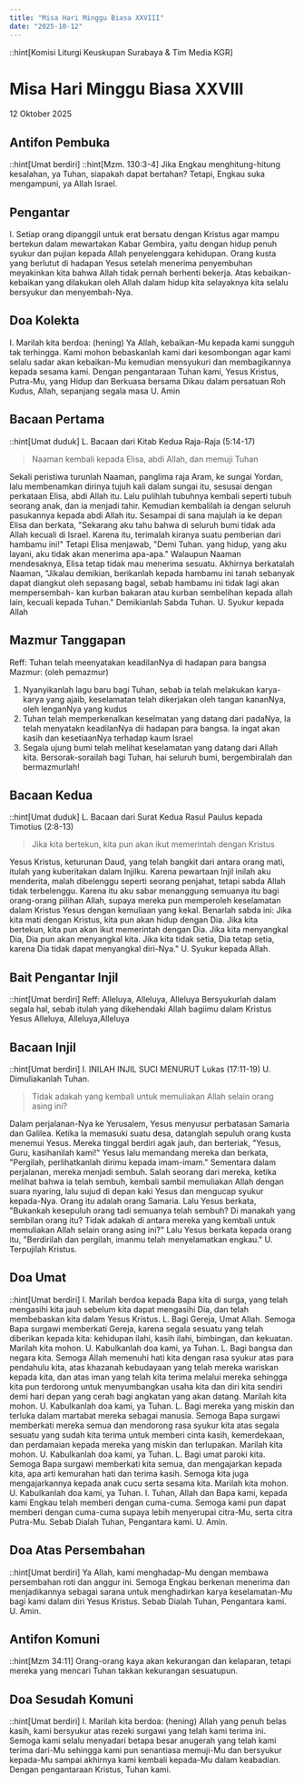 ```yaml
---
title: "Misa Hari Minggu Biasa XXVIII"
date: "2025-10-12"
---
```

::hint[Komisi Liturgi Keuskupan Surabaya & Tim Media KGR]
# Misa Hari Minggu Biasa XXVIII
12 Oktober 2025

## Antifon Pembuka
::hint[Umat berdiri]
::hint[Mzm. 130:3-4]
Jika Engkau menghitung-hitung kesalahan, ya Tuhan, siapakah dapat bertahan? Tetapi, Engkau suka mengampuni, ya Allah Israel. 

## Pengantar
I. Setiap orang dipanggil untuk erat bersatu dengan Kristus agar mampu bertekun dalam mewartakan Kabar Gembira, yaitu dengan hidup penuh syukur dan pujian kepada Allah penyelenggara kehidupan. Orang kusta yang berlutut di hadapan Yesus setelah menerima penyembuhan meyakinkan kita bahwa Allah tidak pernah berhenti bekerja. Atas kebaikan-kebaikan yang dilakukan oleh Allah dalam hidup kita selayaknya kita selalu bersyukur dan menyembah-Nya. 

## Doa Kolekta
I. Marilah kita berdoa: (hening)
Ya Allah, kebaikan-Mu kepada kami sungguh tak terhingga. Kami mohon bebaskanlah kami dari kesombongan agar kami selalu sadar akan kebaikan-Mu kemudian mensyukuri dan membagikannya kepada sesama kami. Dengan pengantaraan Tuhan kami, Yesus Kristus, Putra-Mu, yang Hidup dan Berkuasa bersama Dikau dalam persatuan Roh Kudus, Allah, sepanjang segala masa
U. Amin

## Bacaan Pertama
::hint[Umat duduk]
L. Bacaan dari Kitab Kedua Raja-Raja (5:14-17) 
> Naaman kembali kepada Elisa, abdi Allah, dan memuji Tuhan

Sekali peristiwa turunlah Naaman, panglima raja Aram, ke sungai Yordan, lalu membenamkan dirinya tujuh kali dalam sungai itu, sesusai dengan perkataan Elisa, abdi Allah itu. Lalu pulihlah tubuhnya kembali seperti tubuh seorang anak, dan ia menjadi tahir. Kemudian kembalilah ia dengan seluruh pasukannya kepada abdi Allah itu. Sesampai di sana majulah ia ke depan Elisa dan berkata, "Sekarang aku tahu bahwa di seluruh bumi tidak ada Allah kecuali di Israel. Karena itu, terimalah kiranya suatu pemberian dari hambamu ini!" Tetapi Elisa menjawab, "Demi Tuhan. yang hidup, yang aku layani, aku tidak akan menerima apa-apa." Walaupun Naaman mendesaknya, Elisa tetap tidak mau menerima sesuatu. Akhirnya berkatalah Naaman, "Jikalau demikian, berikanlah kepada hambamu ini tanah sebanyak dapat diangkut oleh sepasang bagal, sebab hambamu ini tidak lagi akan mempersembah- kan kurban bakaran atau kurban sembelihan kepada allah lain, kecuali kepada Tuhan." Demikianlah Sabda Tuhan. 
U. Syukur kepada Allah

## Mazmur Tanggapan
Reff: Tuhan telah meenyatakan keadilanNya di hadapan para bangsa
Mazmur: (oleh pemazmur)
1. Nyanyikanlah lagu baru bagi Tuhan, sebab ia telah melakukan karya-karya yang ajaib, keselamatan telah dikerjakan oleh tangan kananNya, oleh lenganNya yang kudus
2. Tuhan telah memperkenalkan keselmatan yang datang dari padaNya, Ia telah menyatakn keadilanNya dii hadapan para bangsa. Ia ingat akan kasih dan kesetiaanNya terhadap kaum Israel
3. Segala ujung bumi telah melihat keselamatan yang datang dari Allah kita. Bersorak-sorailah bagi Tuhan, hai seluruh bumi, bergembiralah dan bermazmurlah!

## Bacaan Kedua
::hint[Umat duduk]
L. Bacaan dari Surat Kedua Rasul Paulus kepada Timotius (2:8-13) 
> Jika kita bertekun, kita pun akan ikut memerintah dengan Kristus

Yesus Kristus, keturunan Daud, yang telah bangkit dari antara orang mati, itulah yang kuberitakan dalam Injilku. Karena pewartaan Injil inilah aku menderita, malah dibelenggu seperti seorang penjahat, tetapi sabda Allah tidak terbelenggu. Karena itu aku sabar menanggung semuanya itu bagi orang-orang pilihan Allah, supaya mereka pun memperoleh keselamatan dalam Kristus Yesus dengan kemuliaan yang kekal. Benarlah sabda ini: Jika kita mati dengan Kristus, kita pun akan hidup dengan Dia. Jika kita bertekun, kita pun akan ikut memerintah dengan Dia. Jika kita menyangkal Dia, Dia pun akan menyangkal kita. Jika kita tidak setia, Dia tetap setia, karena Dia tidak dapat menyangkal diri-Nya."
U. Syukur kepada Allah. 

## Bait Pengantar Injil
::hint[Umat berdiri]
Reff: Alleluya, Alleluya, Alleluya
Bersyukurlah dalam segala hal, sebab itulah yang dikehendaki Allah bagiimu dalam Kristus Yesus
Alleluya, Alleluya,Alleluya

## Bacaan Injil
::hint[Umat berdiri]
I. INILAH INJIL SUCI MENURUT Lukas (17:11-19)
U. Dimuliakanlah Tuhan.
> Tidak adakah yang kembali untuk memuliakan Allah selain orang asing ini?

Dalam perjalanan-Nya ke Yerusalem, Yesus menyusur perbatasan Samaria dan Galilea. Ketika la memasuki suatu desa, datanglah sepuluh orang kusta menemui Yesus. Mereka tinggal berdiri agak jauh, dan berteriak, "Yesus, Guru, kasihanilah kami!" Yesus lalu memandang mereka dan berkata, "Pergilah, perlihatkanlah dirimu kepada imam-imam." Sementara dalam perjalanan, mereka menjadi sembuh. Salah seorang dari mereka, ketika melihat bahwa ia telah sembuh, kembali sambil memuliakan Allah dengan suara nyaring, lalu sujud di depan kaki Yesus dan mengucap syukur kepada-Nya. Orang itu adalah orang Samaria. Lalu Yesus berkata, "Bukankah kesepuluh orang tadi semuanya telah sembuh? Di manakah yang sembilan orang itu? Tidak adakah di antara mereka yang kembali untuk memuliakan Allah selain orang asing ini?" Lalu Yesus berkata kepada orang itu, "Berdirilah dan pergilah, imanmu telah menyelamatkan engkau."
U. Terpujilah Kristus. 

## Doa Umat
::hint[Umat berdiri]
I. Marilah berdoa kepada Bapa kita di surga, yang telah mengasihi kita jauh sebelum kita dapat mengasihi Dia, dan telah membebaskan kita dalam Yesus Kristus. 
L. Bagi Gereja, Umat Allah. Semoga Bapa surgawi memberkati Gereja, karena segala sesuatu yang telah diberikan kepada kita: kehidupan ilahi, kasih ilahi, bimbingan, dan kekuatan. Marilah kita mohon. 
U. Kabulkanlah doa kami, ya Tuhan. 
L. Bagi bangsa dan negara kita. Semoga Allah memenuhi hati kita dengan rasa syukur atas para pendahulu kita, atas khazanah kebudayaan yang telah mereka wariskan kepada kita, dan atas iman yang telah kita terima melalui mereka sehingga kita pun terdorong untuk menyumbangkan usaha kita dan diri kita sendiri demi hari depan yang cerah bagi angkatan yang akan datang. Marilah kita mohon. 
U. Kabulkanlah doa kami, ya Tuhan. 
L. Bagi mereka yang miskin dan terluka dalam martabat mereka sebagai manusia. Semoga Bapa surgawi memberkati mereka semua dan mendorong rasa syukur kita atas segala sesuatu yang sudah kita terima untuk memberi cinta kasih, kemerdekaan, dan perdamaian kepada mereka yang miskin dan terlupakan. Marilah kita mohon. 
U. Kabulkanlah doa kami, ya Tuhan. 
L. Bagi umat paroki kita. Semoga Bapa surgawi memberkati kita semua, dan mengajarkan kepada kita, apa arti kemurahan hati dan terima kasih. Semoga kita juga mengajarkannya kepada anak cucu serta sesama kita. Marilah kita mohon. 
U. Kabulkanlah doa kami, ya Tuhan. 
I. Tuhan, Allah dan Bapa kami, kepada kami Engkau telah memberi dengan cuma-cuma. Semoga kami pun dapat memberi dengan cuma-cuma supaya lebih menyerupai citra-Mu, serta citra Putra-Mu. Sebab Dialah Tuhan, Pengantara kami. 
U. Amin. 

## Doa Atas Persembahan
::hint[Umat berdiri]
Ya Allah, kami menghadap-Mu dengan membawa persembahan roti dan anggur ini. Semoga Engkau berkenan menerima dan menjadikannya sebagai sarana untuk menghadirkan karya keselamatan-Mu bagi kami dalam diri Yesus Kristus. Sebab Dialah Tuhan, Pengantara kami. 
U. Amin. 

## Antifon Komuni
::hint[Mzm 34:11]
Orang-orang kaya akan kekurangan dan kelaparan, tetapi mereka yang mencari Tuhan takkan kekurangan sesuatupun. 

## Doa Sesudah Komuni
::hint[Umat berdiri]
I. Marilah kita berdoa: (hening)
Allah yang penuh belas kasih, kami bersyukur atas rezeki surgawi yang telah kami terima ini. Semoga kami selalu menyadari betapa besar anugerah yang telah kami terima dari-Mu sehingga kami pun senantiasa memuji-Mu dan bersyukur kepada-Mu sampai akhirnya kami kembali kepada-Mu dalam keabadian. Dengan pengantaraan Kristus, Tuhan kami. 

